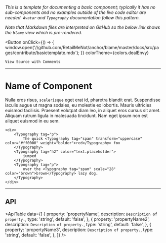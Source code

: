 
*This is a template for documenting a basic component; typically it has no sub-components and no
examples outside of the live code editor are needed. <Link to="/components/avatar/">`Avatar`</Link> and <Link to="/components/typography/">`Typography`</Link> documentation
follow this pattern.*

*Note that Markdown files are interpreted on GitHub so the below link shows the `blame` view which is
pre-rendered.*

<Button
    onClick={() => {
        window.open('//github.com/RetailMeNot/anchor/blame/master/docs/src/pages/contribute/basictemplate.mdx');
    }}
    colorTheme={colors.dealEnvy}
>
    View Source with Comments
</Button>

---

# Name of Component

<!--
This component pulls the description of a page/component from the 'sections' object located in
the '/docs/src/components/Utils' folder.
-->
<ComponentInfo title="ComponentInfo" />

<!--
This template assumes that all that is needed to show the example is the Live Code Editor.
If that is not the case, please refer to the 'Example Component' template. The below example is
using the 'Typography' component.
-->
Nulla eros risus, `scelerisque` eget erat id, pharetra blandit erat. Suspendisse iaculis augue ut
magna sodales, eu molestie ex lobortis. Mauris ultricies euismod facilisis. Praesent volutpat diam
leo, in aliquet eros cursus sit amet. Aliquam rutrum ligula in malesuada tincidunt. Nam eget ipsum
non est aliquet euismod in eu sem.

<!--
It's a good idea to put all props in the code editor so the user can try them all immediately.
Documentation on how to use the code block and live code editor are available in
'/docs/src/components/CodePreview/CodePreview.component.tsx'.
-->
```tsx live
<div>
    <Typography tag="p">
        The quick <Typography tag="span" transform="uppercase" color="#ff0000" weight="bolder">red</Typography> fox
    </Typography>
    <Typography tag="h2" color="text.placeholder">
        jumped
    </Typography>
    <Typography tag="p">
        over the <Typography tag="span" scale="28" color="brown">brown</Typography> lazy dog.
    </Typography>
</div>
```
---

## API

<!--
    The 'ApiTable' component accepts an array of objects and uses them to draw the API. For more
    information on its use, refer to '/src/docs/components/Utils/ApiTable.component.tsx'.
-->
<ApiTable data={[
    {
        property: 'propertyName',
        description: `Description of property.`,
        type: 'string',
        default: 'false',
    },
    {
        property: 'propertyName2',
        description: `Description of property.`,
        type: 'string',
        default: 'false',
    },
    {
        property: 'propertyName3',
        description: `Description of property.`,
        type: 'string',
        default: 'false',
    },
]} />
